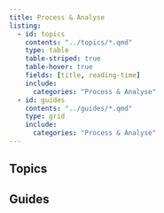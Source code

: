 ```yaml
---
title: Process & Analyse
listing:
  - id: topics
    contents: "../topics/*.qmd"
    type: table
    table-striped: true
    table-hover: true
    fields: [title, reading-time]
    include:
      categories: "Process & Analyse"
  - id: guides
    contents: "../guides/*.qmd"
    type: grid
    include:
      categories: "Process & Analyse"
---
```


## Topics

:::{#topics}
:::

## Guides

:::{#guides}
:::
